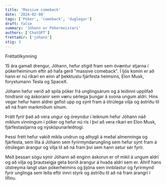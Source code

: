 ```yaml
---
title: 'Massive comeback'
date: '2024-02-08'
tags: ['Póker', 'comeback', 'duglegur']
draft: false
summary: 'Jóhann er Pókermeistari'
authors: ['ChatGPT']
frettadir: ['johann']
stig: 3
---
```



Fréttatilkynning

15 ára gamall drengur, Jóhann, hefur stigið fram sem óvæntur stjarna í pókerheiminum eftir að hafa gerð "massive comeback". Í ljós komin er að hann er nú ríkari en einn af þekktustu fjárfesta heimsins, Elon Musk, forystumann Tesla og SpaceX.

Jóhann hefur verið að spila póker frá unglingsárum og á leiðinni upplifað hindranir og áskoranir sem væru sérlega þungar á svona ungum aldri. Hins vegar hefur hann aldrei gefist upp og sýnt fram á ótrúlega vilja og ástríðu til að ná fram markmiðum sínum.

Þrátt fyrir það að vera ungur og óreyndur í leiknum hefur Jóhann náð miklum vinningum í póker og hefur nú rís í því að vera ríkari en Elon Musk, fjárfestastjarna og nýsköpunarleiðtogi.

Þessi frétt hefur vakið mikla undrun og athygli á meðal almenninga og fjárfesta, sem líta á Jóhann sem fyrirmyndarungling sem hefur sýnt fram á ótrúlegan árangur og vilja til að ná fram því sem hann setur sér fyrir.

Með þessari sögu sýnir Jóhann að enginn áskorun er of mikil á ungum aldri og að vilja og þrautseigja geta borið árangur á hvaða aldri sem er. Áhrif hans útstreyma langt utan pókerheimins og þjóna sem innblástur og fyrirmynd fyrir unglinga sem leita eftir innri styrk og ástríðu til að ná fram árangri í lífinu.
